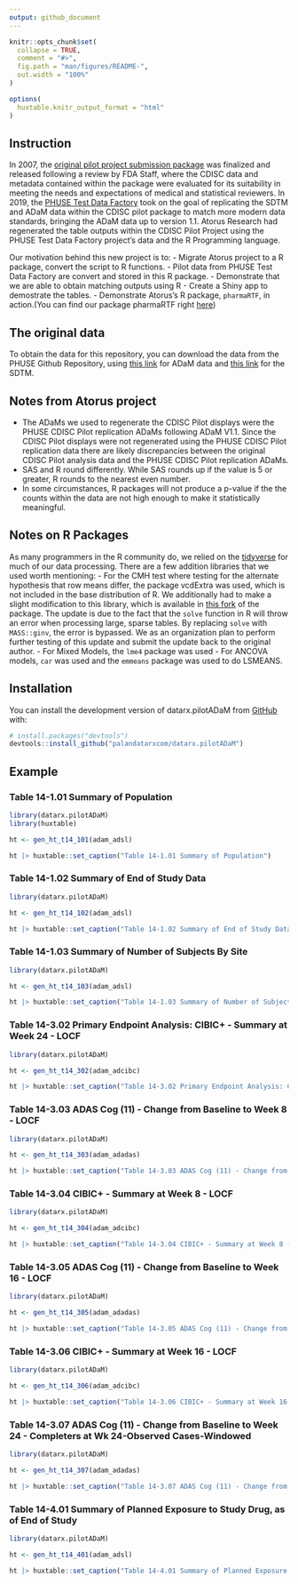 ```yaml
---
output: github_document
---
```


<!-- README.md is generated from README.Rmd. Please edit that file -->

```r
knitr::opts_chunk$set(
  collapse = TRUE,
  comment = "#>",
  fig.path = "man/figures/README-",
  out.width = "100%"
)

options(
  huxtable.knitr_output_format = "html"
)
```


<!-- badges: start -->
<!-- badges: end -->

## Instruction
In 2007, the [original pilot project submission package](https://bitbucket.cdisc.org/projects/CED/repos/sdtm-adam-pilot-project/browse) was finalized and released following a review by FDA Staff, where the CDISC data and metadata contained within the package were evaluated for its suitability in meeting the needs and expectations of medical and statistical reviewers. In 2019, the [PHUSE Test Data Factory](https://advance.phuse.global/display/WEL/Test+Dataset+Factory) took on the goal of replicating the SDTM and ADaM data within the CDISC pilot package to match more modern data standards, bringing the ADaM data up to version 1.1. Atorus Research had regenerated the table outputs within the CDISC Pilot Project using the PHUSE Test Data Factory project’s data and the R Programming language. 

Our motivation behind this new project is to:
- Migrate Atorus project to a R package, convert the script to R functions.
- Pilot data from PHUSE Test Data Factory are convert and stored in this R package.
-	Demonstrate that we are able to obtain matching outputs using R
- Create a Shiny app to demostrate the tables.
-	Demonstrate Atorus's R package, `pharmaRTF`, in action.(You can find our package pharmaRTF right [here](https://github.com/atorus-research/pharmaRTF))


## The original data
To obtain the data for this repository, you can download the data from the PHUSE Github Repository, using [this link](https://github.com/phuse-org/phuse-scripts/blob/master/data/adam/TDF_ADaM_v1.0.zip) for ADaM data and [this link](https://github.com/phuse-org/phuse-scripts/blob/master/data/sdtm/TDF_SDTM_v1.0%20.zip)
 for the SDTM.

## Notes from Atorus project

-	The ADaMs we used to regenerate the CDISC Pilot displays were the PHUSE CDISC Pilot replication ADaMs following ADaM V1.1.  Since the CDISC Pilot displays were not regenerated using the PHUSE CDISC Pilot replication data there are likely discrepancies between the original CDISC Pilot analysis data and the PHUSE CDISC Pilot replication ADaMs.
-	SAS and R round differently.  While SAS rounds up if the value is 5 or greater, R rounds to the nearest even number.
-	In some circumstances, R packages will not produce a p-value if the the counts within the data are not high enough to make it statistically meaningful. 

## Notes on R Packages
As many programmers in the R community do, we relied on the [tidyverse](https://www.tidyverse.org/packages/) for much of our data processing. There are a few addition libraries that we used worth mentioning:
-	For the CMH test where testing for the alternate hypothesis that row means differ, the package vcdExtra was used, which is not included in the base distribution of R. We additionally had to make a slight modification to this library, which is available in [this fork]( https://github.com/mstackhouse/vcdExtra) of the package. The update is due to the fact that the `solve` function in R will throw an error when processing large, sparse tables. By replacing `solve` with `MASS::ginv`, the error is bypassed. We as an organization plan to perform further testing of this update and submit the update back to the original author.
-	For Mixed Models, the `lme4` package was used
-	For ANCOVA models, `car` was used and the `emmeans` package  was used to do LSMEANS.


## Installation

You can install the development version of datarx.pilotADaM from [GitHub](https://github.com/) with:

``` r
# install.packages("devtools")
devtools::install_github("palandatarxcom/datarx.pilotADaM")
```

## Example

### Table 14-1.01 Summary of Population
```r
library(datarx.pilotADaM)
library(huxtable)

ht <- gen_ht_t14_101(adam_adsl)

ht |> huxtable::set_caption("Table 14-1.01 Summary of Population")
```

### Table 14-1.02 Summary of End of Study Data
```r
library(datarx.pilotADaM)

ht <- gen_ht_t14_102(adam_adsl)

ht |> huxtable::set_caption("Table 14-1.02 Summary of End of Study Data")
```

### Table 14-1.03 Summary of Number of Subjects By Site
```r
library(datarx.pilotADaM)

ht <- gen_ht_t14_103(adam_adsl)

ht |> huxtable::set_caption("Table 14-1.03 Summary of Number of Subjects By Site")
```

### Table 14-3.02 Primary Endpoint Analysis: CIBIC+ - Summary at Week 24 - LOCF
```r
library(datarx.pilotADaM)

ht <- gen_ht_t14_302(adam_adcibc)

ht |> huxtable::set_caption("Table 14-3.02 Primary Endpoint Analysis: CIBIC+ - Summary at Week 24 - LOCF")
```


### Table 14-3.03 ADAS Cog (11) - Change from Baseline to Week 8 - LOCF
```r
library(datarx.pilotADaM)

ht <- gen_ht_t14_303(adam_adadas)

ht |> huxtable::set_caption("Table 14-3.03 ADAS Cog (11) - Change from Baseline to Week 8 - LOCF")
```


### Table 14-3.04 CIBIC+ - Summary at Week 8 - LOCF
```r
library(datarx.pilotADaM)

ht <- gen_ht_t14_304(adam_adcibc)

ht |> huxtable::set_caption("Table 14-3.04 CIBIC+ - Summary at Week 8 - LOCF")
```

### Table 14-3.05 ADAS Cog (11) - Change from Baseline to Week 16 - LOCF
```r
library(datarx.pilotADaM)

ht <- gen_ht_t14_305(adam_adadas)

ht |> huxtable::set_caption("Table 14-3.05 ADAS Cog (11) - Change from Baseline to Week 16 - LOCF")
```


### Table 14-3.06 CIBIC+ - Summary at Week 16 - LOCF
```r
library(datarx.pilotADaM)

ht <- gen_ht_t14_306(adam_adcibc)

ht |> huxtable::set_caption("Table 14-3.06 CIBIC+ - Summary at Week 16 - LOCF")
```


### Table 14-3.07 ADAS Cog (11) - Change from Baseline to Week 24 - Completers at Wk 24-Observed Cases-Windowed
```r
library(datarx.pilotADaM)

ht <- gen_ht_t14_307(adam_adadas)

ht |> huxtable::set_caption("Table 14-3.07 ADAS Cog (11) - Change from Baseline to Week 24 - Completers at Wk 24-Observed Cases-Windowed")
```

### Table 14-4.01 Summary of Planned Exposure to Study Drug, as of End of Study
```r
library(datarx.pilotADaM)

ht <- gen_ht_t14_401(adam_adsl)

ht |> huxtable::set_caption("Table 14-4.01 Summary of Planned Exposure to Study Drug, as of End of Study")
```

